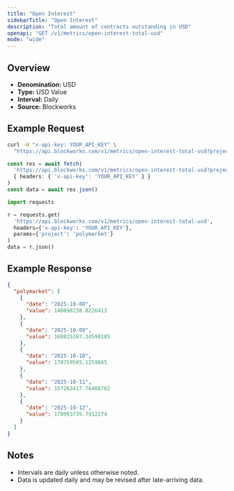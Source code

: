 ```yaml
---
title: "Open Interest"
sidebarTitle: "Open Interest"
description: "Total amount of contracts outstanding in USD"
openapi: "GET /v1/metrics/open-interest-total-usd"
mode: "wide"
---
```


## Overview

- **Denomination:** USD
- **Type:** USD Value
- **Interval:** Daily
- **Source:** Blockworks

## Example Request

<CodeGroup>

```bash cURL
curl -H "x-api-key: YOUR_API_KEY" \
  "https://api.blockworks.com/v1/metrics/open-interest-total-usd?project=polymarket"
```

```typescript TypeScript
const res = await fetch(
  'https://api.blockworks.com/v1/metrics/open-interest-total-usd?project=polymarket',
  { headers: { 'x-api-key': 'YOUR_API_KEY' } }
)
const data = await res.json()
```

```python Python
import requests

r = requests.get(
  'https://api.blockworks.com/v1/metrics/open-interest-total-usd',
  headers={'x-api-key': 'YOUR_API_KEY'},
  params={'project': 'polymarket'}
)
data = r.json()
```

</CodeGroup>

## Example Response

```json
{
  "polymarket": [
    {
      "date": "2025-10-08",
      "value": 148698238.8226413
    },
    {
      "date": "2025-10-09",
      "value": 160815397.34599185
    },
    {
      "date": "2025-10-10",
      "value": 170759565.1259685
    },
    {
      "date": "2025-10-11",
      "value": 157263417.76408762
    },
    {
      "date": "2025-10-12",
      "value": 170993735.7912274
    }
  ]
}
```

## Notes
- Intervals are daily unless otherwise noted.
- Data is updated daily and may be revised after late-arriving data.